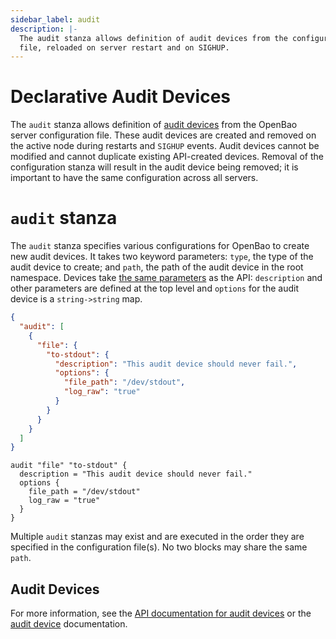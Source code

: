 ```yaml
---
sidebar_label: audit
description: |-
  The audit stanza allows definition of audit devices from the configuration
  file, reloaded on server restart and on SIGHUP.
---
```



# Declarative Audit Devices

The `audit` stanza allows definition of [audit devices](../audit/index.mdx) from the
OpenBao server configuration file. These audit devices are created and removed
on the active node during restarts and `SIGHUP` events. Audit devices cannot
be modified and cannot duplicate existing API-created devices. Removal of the
configuration stanza will result in the audit device being removed; it is
important to have the same configuration across all servers.

# `audit` stanza

The `audit` stanza specifies various configurations for OpenBao to create
new audit devices. It takes two keyword parameters: `type`, the type of the
audit device to create; and `path`, the path of the audit device in the root
namespace. Devices take [the same parameters](/api-docs/system/audit) as
the API: `description` and other parameters are defined at the top level and
`options` for the audit device is a `string->string` map.

<Tabs groupId="config">
<TabItem value="JSON">

```json
{
  "audit": [
    {
      "file": {
        "to-stdout": {
          "description": "This audit device should never fail.",
          "options": {
            "file_path": "/dev/stdout",
            "log_raw": "true"
          }
        }
      }
    }
  ]
}
```

</TabItem>
<TabItem value="HCL">

```hcl
audit "file" "to-stdout" {
  description = "This audit device should never fail."
  options {
    file_path = "/dev/stdout"
    log_raw = "true"
  }
}
```

</TabItem>
</Tabs>

Multiple `audit` stanzas may exist and are executed in the order they
are specified in the configuration file(s). No two blocks may share the
same `path`. 

## Audit Devices

For more information, see the [API documentation for audit
devices](/api-docs/system/audit/) or the [audit device](../audit/index.mdx)
documentation.

